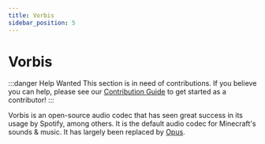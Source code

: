 ```yaml
---
title: Vorbis
sidebar_position: 5
---
```


# Vorbis

:::danger Help Wanted
This section is in need of contributions. If you believe you can help, please see our [Contribution Guide](../contribution-guide.mdx) to get started as a contributor!
:::

Vorbis is an open-source audio codec that has seen great success in its usage by Spotify, among others. It is the default audio codec for Minecraft's sounds & music. It has largely been replaced by [Opus](../audio/Opus.mdx).